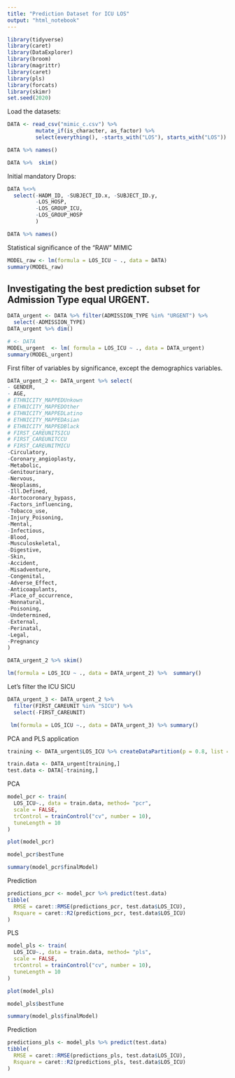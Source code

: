 ```yaml
---
title: "Prediction Dataset for ICU LOS"
output: "html_notebook"
---
```


```r
library(tidyverse)
library(caret)
library(DataExplorer)
library(broom)
library(magrittr)
library(caret)
library(pls)
library(forcats)
library(skimr)
set.seed(2020)
```
Load the datasets:

```r
DATA <- read_csv("mimic_c.csv") %>% 
         mutate_if(is_character, as_factor) %>% 
         select(everything(), -starts_with("LOS"), starts_with("LOS"))
```

```r
DATA %>% names()
```

```r
DATA %>%  skim()
```

Initial mandatory Drops:
```r
DATA %<>% 
  select(-HADM_ID, -SUBJECT_ID.x, -SUBJECT_ID.y, 
         -LOS_HOSP,
         -LOS_GROUP_ICU,
         -LOS_GROUP_HOSP
         )

DATA %>% names()
```


Statistical significance of the "RAW" MIMIC

```r
MODEL_raw <- lm(formula = LOS_ICU ~ ., data = DATA)
summary(MODEL_raw)
```


## Investigating the best prediction subset for Admission Type equal URGENT.

```r
DATA_urgent <- DATA %>% filter(ADMISSION_TYPE %in% "URGENT") %>% 
  select(-ADMISSION_TYPE)
DATA_urgent %>% dim()
```


```r
# <- DATA
MODEL_urgent  <- lm( formula = LOS_ICU ~ ., data = DATA_urgent)
summary(MODEL_urgent)
```


First filter of variables by significance, except the demographics variables.

```r
DATA_urgent_2 <- DATA_urgent %>% select(
- GENDER,
- AGE,
# ETHNICITY_MAPPEDUnkown
# ETHNICITY_MAPPEDOther
# ETHNICITY_MAPPEDLatino
# ETHNICITY_MAPPEDAsian
# ETHNICITY_MAPPEDBlack
# FIRST_CAREUNITSICU
# FIRST_CAREUNITCCU
# FIRST_CAREUNITMICU
-Circulatory,
-Coronary_angioplasty,
-Metabolic,
-Genitourinary,
-Nervous,
-Neoplasms,
-Ill.Defined,
-Aortocoronary_bypass,
-Factors_influencing,
-Tobacco_use,
-Injury_Poisoning,
-Mental,
-Infectious,
-Blood,
-Musculoskeletal,
-Digestive,
-Skin,
-Accident,
-Misadventure,
-Congenital,
-Adverse_Effect,
-Anticoagulants,
-Place_of_occurrence,
-Nonnatural,
-Poisoning,
-Undetermined,
-External,
-Perinatal,
-Legal,
-Pregnancy
) 
```

```r
DATA_urgent_2 %>% skim()
```

```r
lm(formula = LOS_ICU ~ ., data = DATA_urgent_2) %>%  summary()
```

Let's filter the ICU SICU
```r
DATA_urgent_3 <- DATA_urgent_2 %>% 
  filter(FIRST_CAREUNIT %in% "SICU") %>% 
  select(-FIRST_CAREUNIT)                      
```

```r
 lm(formula = LOS_ICU ~., data = DATA_urgent_3) %>% summary()
```


PCA and PLS application



```r
training <- DATA_urgent$LOS_ICU %>% createDataPartition(p = 0.8, list = FALSE)

train.data <- DATA_urgent[training,]
test.data <- DATA[-training,]
```


PCA
```r
model_pcr <- train(
  LOS_ICU~., data = train.data, method= "pcr",
  scale = FALSE,
  trControl = trainControl("cv", number = 10),
  tuneLength = 10
)
```

```r
plot(model_pcr)
```

```r
model_pcr$bestTune
```

```r
summary(model_pcr$finalModel)
```

Prediction

```r
predictions_pcr <- model_pcr %>% predict(test.data)
tibble(
  RMSE = caret::RMSE(predictions_pcr, test.data$LOS_ICU),
  Rsquare = caret::R2(predictions_pcr, test.data$LOS_ICU)
)
```



PLS

```r
model_pls <- train(
  LOS_ICU~., data = train.data, method= "pls",
  scale = FALSE,
  trControl = trainControl("cv", number = 10),
  tuneLength = 10
)
```

```r
plot(model_pls)
```

```r
model_pls$bestTune
```

```r
summary(model_pls$finalModel)
```


Prediction

```r
predictions_pls <- model_pls %>% predict(test.data)
tibble(
  RMSE = caret::RMSE(predictions_pls, test.data$LOS_ICU),
  Rsquare = caret::R2(predictions_pls, test.data$LOS_ICU)
)
```

